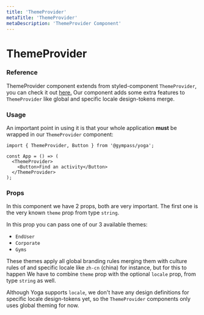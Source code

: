 ```yaml
---
title: 'ThemeProvider'
metaTitle: 'ThemeProvider'
metaDescription: 'ThemeProvider Component'
---
```


# ThemeProvider

### Reference

ThemeProvider component extends from styled-component `ThemeProvider`, you can
check it out [here.](https://www.styled-components.com/docs/advanced#theming)
Our component adds some extra features to `ThemeProvider` like global and
specific locale design-tokens merge.

### Usage

An important point in using it is that your whole application **must** be
wrapped in our `ThemeProvider` component:

```
import { ThemeProvider, Button } from '@gympass/yoga';

const App = () => (
  <ThemeProvider>
    <Button>Find an activity</Button>
  </ThemeProvider>
);
```

### Props

In this component we have 2 props, both are very important. The first one is the
very known `theme` prop from type `string`.

In this prop you can pass one of our 3 available themes:

- `EndUser`
- `Corporate`
- `Gyms`

These themes apply all global branding rules merging them with culture rules of
and specific locale like `zh-cn` (china) for instance, but for this to happen
We have to combine `theme` prop with the optional `locale` prop, from type
`string` as well.

Although Yoga supports `locale`, we don't have any design definitions for
specific locale design-tokens yet, so the `ThemeProvider` components only uses
global theming for now.
